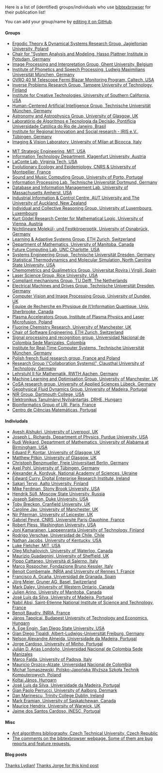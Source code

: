Here is a list of (identified) groups/individuals who use [[http://www.monperrus.net/martin/bibtexbrowser/|bibtexbrowser]] for their publication list!

You can add your group/name by [[https://github.com/monperrus/bibtexbrowser/edit/master/bibtexbrowser-users.wiki|editing it on GitHub]].

==== Groups ====
* [[http://www.etds.im.uj.edu.pl/publications.php|Ergodic Theory & Dynamical Systems Research Group, Jagiellonian University, Poland]]
* [[http://hpi.de/de/giese/personen/prof-dr-holger-giese.html|Chair for "System Analysis and Modeling, Hasso Plattner Institute in Potsdam, Germany]]
* [[http://ipi.ugent.be/ipi/drupal/|Image Processing and Interpretation Group, Ghent University, Belgium]]
* [[http://www.phonetik.uni-muenchen.de/forschung/publikationen/index.php?lang=en|Institute of Phonetics and Speech Processing, Ludwig Maximilians Universität München, Germany]]
* [[http://www.astro.caltech.edu/ovroblazars/index.php?page=papers|OVRO 40 M Telescope Fermi Blazar Monitoring Program, Caltech, USA]]
* [[http://math.tut.fi/inversegroup/publications.php|Inverse Problems Research Group, Tampere University of Technology, Finland]]
* [[http://ict.usc.edu/publications.php|Institute for Creative Technologies, University of Southern California, USA]]
* [[http://hcai.in.tum.de/publications|Human-Centered Artificial Intelligence Group, Technische Universität München, Germany]]
* [[http://www.astro.gla.ac.uk/?page_id=865|Astronomy and Astrophysics Group, University of Glasgow, UK]]
* [[http://www.inf.puc-rio.br/~atd-lab/publicacoes.php|Laboratório de Algoritmos e Tecnologia da Decisão, Pontifícia Universidade Católica do Rio de Janeiro, Brasil]]
* [[http://www.iris-egris.de/en/publications?bib=irislit.bib&all|Institute for Regional Innovation and Social research - IRIS e.V., Tübingen, Germany]]
* [[http://www.ivl.disco.unimib.it/Publications/|Imaging &amp; Vision Laboratory, University of Milan at Bicocca, Italy]]
<!-- * [[|Groupe d&#039;Acoustique de l&#039;, Université de Sherbrooke, Canada]] -->
* [[http://strategic.mit.edu/bydate.php|MIT Strategic Engineering, MIT, USA]]
* [[http://www-itec.uni-klu.ac.at/bib/|Information Technology Department, Klagenfurt University, Austria]]
* [[http://lacontelab.org/publications.php|LaConte Lab, Virginia Tech, USA]]
* [[http://www.evolepid.org/pubs.php|Evolutionary Ecology and Epidemiology, CNRS &amp; University of Montpellier, France]]
* [[http://smc.inescporto.pt/publications.php?all=1|Sound and Music Computing Group, University of Porto, Portugal]]
* [[http://www.dt.e-technik.uni-dortmund.de/publikationen/papers/|Information Processing Lab, Technische Universität Dortmund, Germany]]
* [[http://dbgroup.cs.umass.edu/index.php?page=publications|Database and Information Management Lab, University of Massachusetts Amherst, USA]]
* [[http://www.i2c2.aut.ac.nz/Research/Publications.php|Industrial Information & Control Centre, AUT University and The University of Auckland, New Zealand]]
* [[http://icr.uni.lu/publications.php|Individual and Collective Reasoning Group, University of Luxembourg, Luxembourg]]
* [[http://www.logic.univie.ac.at/bibliography/bibtexbrowser.php|Kurt Gödel Research Center for Mathematical Logic, University of Vienna, Austria]]
* [[http://www.imlau.physik.uni-osnabrueck.de/Publikationen/index.php| Nichtlineare Molekül- und Festkörperoptik, University of Osnabrück, Germany]]
* [[http://las.ethz.ch/publications.php?all&bib=laspub.bib|Learning & Adaptive Systems Group, ETH Zurich, Switzerland]]
* [[http://www.math.umanitoba.ca/research/publications.php|Department of Mathematics, University of Manitoba, Canada]]
* [[http://fcl.uncc.edu/index.php?option=com_wrapper&view=wrapper&Itemid=56|Future Computing Lab, UNC Charlotte, USA]] 
* [[http://tu-dresden.de/die_tu_dresden/fakultaeten/fakultaet_informatik/sysa/se/publications/|Systems Engineering Group, Technische Universität Dresden, Germany]]
* [[http://turbo.che.ncsu.edu/publications.html|Statistical Thermodynamics and Molecular Simulation, North Carolina State University, USA]]
* [[http://www.quimica.urv.es/quimio/ang/maincat.html|Chemometrics and Qualimetrics Group, Universitat Rovira i Virgili, Spain]]
* [[http://www.ece.rice.edu/~lasersci/publications.php|Laser Science Group, Rice University, USA]]
* [[http://compliantmechanisms.3me.tudelft.nl/mw/index.php/Compliant_mechanisms|Compliant mechanisms Group, TU Delft, The Netherlands]]
* [[http://eeiema.et.tu-dresden.de/ema/publikationen.php|Electrical Machines and Drives Group, Technische Universität Dresden, Germany]]
* [[http://www.computing.dundee.ac.uk/projects/vision/publications.php|Computer Vision and Image Processing Group, University of Dundee, UK]]
* [[http://epiq.physique.usherbrooke.ca/?section=publications|Équipe de Recherche en Physique de l\'Information Quantique, Univ. Sherbrooke, Canada]]
* [[http://www.ifpilm.waw.pl/PAG/?id=publications|Plasma Accelerators Group, Institute of Plasma Physics and Laser Microfusion, Poland]]
* [[http://fluorine.ch.man.ac.uk/research/pubs.php|Fluorine Chemistry Research, University of Manchester, UK]]
* [[http://se.ethz.ch/publications/index.php|Chair of Software Engineering, ETH Zurich, Switzerland]]
* [[http://www.manizales.unal.edu.co/gta/signal/bibtexbrowser.php?bib=PublicacionesGrupo.bib|Signal processing and recognition group, Universidad Nacional de Colombia Sede Manizales, Colombia]]
* [[http://home.rcs.ei.tum.de/publications/|Institute for Real-Time Computer Systems, Technische Universität München, Germany]]
* [[http://sphere.meil.pw.edu.pl/index.php?id=publications|Polish french fluid research group, France and Poland]]
* [[http://cscw.in.tu-clausthal.de/publications.php?academic=|Research Group \"Collaboration Systems\", Clausthal University of Technology, Germany]]
* [[http://www.math2.rwth-aachen.de/de/forschung/publ|Lehrstuhl II für Mathematik, RWTH Aachen, Germany]]
* [[http://intranet.cs.man.ac.uk/mlo/publications.php|Machine Learning and Optimisation Group, University of Manchester, UK]]
* [[http://www.cosa.fh-luebeck.de/de/publications.html|CoSA research group, University of Applied Sciences Lübeck, Germany]]
* [[http://wakes.uma.pt/bibwakes.php|Geophysical Fluid Dynamics Group, University of Madeira, Portugal]]
* [[http://www.dartmouth.edu/~nir/bibtexbrowser.php?bib=bibs/2009.bib&all|NIR Group, Dartmouth College, USA]]
* [[http://www.drhe.drk.hu/etn/modulok/okt_profil/bibtexbrowser.php| Elektronikus Tanulmányi Nyilvántartás, DRHE, Hungarn]]
* [[http://bioinfo.lri.fr/publi/bibtexbrowser.php|Bioinformatics Group of LRI, Paris, France]]
* [[http://ccm.uma.pt/index.php?lab=pura&m=publications|Centro de Ciências Matemáticas, Portugal]]

==== Indiviudals ====
* [[http://cgi.csc.liv.ac.uk/~ash/Publications/|Ayesh Alshukri, University of Liverpool, UK]] 
* [[http://www.physics.purdue.edu/~richa152/publications.php|Joseph L. Richards, Department of Physics, Purdue University, USA]]
* [[http://people.cas.uab.edu/~weikard/papers/mybibtexbrowser.php?bib=all.bib&author=Rudi+Weikard|Rudi Weikard, Department of Mathematics, University of Alabama at Birmingham, USA]]
* [[http://www.astro.gla.ac.uk/users/eduard/papers/bibtexbrowser.php?bib=eduard.bib&all|Eduard P. Kontar, University of Glasgow, UK]]
* [[http://www.astro.gla.ac.uk/~matthew/conferences.php|Matthew Pitkin, University of Glasgow, UK]]
* [[http://christoph-benzmueller.de/|Christoph Benzmueller, Freie Universitaet Berlin, Germany]]
* [[http://www.striatedspace.de/publikationen|Axel Pohl, University of Tübingen, Germany]]
* [[http://www.imp.kiev.ua/~kord/papers/|Alexander A. Kordyuk, National Academy of Sciences, Ukraine]]
* [[http://www.edwardcurry.org/publications/|Edward Curry, Digital Enterprise Research Institute, Ireland]]
* [[http://www.tml.tkk.fi/~tervos/publications.php|Sakari Tervo, Aalto University, Finland]]
* [[http://www.cs.stonybrook.edu/~mferdman/#publications| Mike Ferdman, Stony Brook University, USA]]
* [[http://suess.sdf-eu.org/website/lang/en/pubs.php|Hendrik Süß, Moscow State University, Russia]]
* [[http://josephsalmon.eu/index.php?page=papers&lang=en|Joseph Salmon, Duke University, USA]]
* [[http://public.cranfield.ac.uk/c5354/publications/|Toby Breckon, Cranfield University, UK]]
* [[http://www.cs.man.ac.uk/~jayc/publications.php| Caroline Jay, University of Manchester, UK]]
* [[http://www.cs.le.ac.uk/people/npiterman/publications/bibtexbrowser.php?frameset&bib=publications.bib|Nir Piterman, University of Leicester, UK]]
* [[http://www.ceremade.dauphine.fr/~peyre/publications/|Gabriel Peyré, CNRS, Université Paris-Dauphine, France]]
* [[http://research.engineering.wustl.edu/~pless/pubs/publications.php|Robert Pless, Washington University, USA]]
* [[http://personal.lut.fi/users/joni.kamarainen/publications_type.html|Joni Kamarainen, Lappeenranta University of Technology, Finland]]
* [[http://vision.die.uchile.cl/~rverscha/pub.php|Rodrigo Verschae, Universidad de Chile, Chile]]
* [[http://cs.uky.edu/~jacobs/publications.html|Nathan Jacobs, University of Kentucky, USA]]
* [[http://people.csail.mit.edu/lukesf/publications/|Luke Fletcher, MIT, USA]]
* [[http://ece.uwaterloo.ca/~olegm/publications.php|Oleg Michailovich, University of Waterloo, Canada]]
* [[http://mguadagnini.staff.shef.ac.uk/publications/|Maurizio Guadagnini, University of Sheffield, UK]]
* [[http://www.dia.unisa.it/professori/cattaneo/bibtexbrowser.php?bib=personal.bibp|Pippo Cattaneo, Università di Salerno, Italy]]
* [[http://dkm.fbk.eu/rospocher/pubs.php|Marco Rospocher, Fondazione Bruno Kessler, Italy]]
* [[http://www.combemale.fr/?p=publication|Benoit Combemale, INRIA and University of Rennes 1, France]]
* [[http://www.ugr.es/~focana/bibtexbrowser.php?bib=curepaco.bib|Francisco A. Ocaña, Universidad de Granada, Spain]]
* [[http://vint.de/pub.php|Jörg Meier, Gruner AG, Basel, Switzerland]]
* [[http://markdaley.org/pubs/bibtexbrowser.php?bib=daleybib.bib&all|Mark Daley, University of Western Ontario, Canada]]
* [[http://www.math.umanitoba.ca/~jarino/cgi-bin/bibtexbrowser.php?bib=biblio_JA.bib|Julien Arino, University of Manitoba, Canada]]
* [[http://dme.uma.pt/people/faculty/jose.luis.silva/page5/page5.html|José Luís da Silva, University of Madeira, Portugal]]
* [[http://absi.nabil.free.fr/|Nabil Absi, Saint-Etienne National Institute of Science and Technology, France]]
* [[http://www.irisa.fr/triskell/perso_pro/bbaudry/publications.php|Benoit Baudry, INRIA, France]]
* [[http://opti.tmit.bme.hu/~tapolcai/publist.php|János Tapolcai, Budapest University of Technology and Economics, Hungarn]]
* [[http://attila.sdsu.edu/~engin/publications.php|A. Ege Engin, San Diego State University, USA]]
* [[http://srl.informatik.uni-freiburg.de/~tipaldi/Publications.html|Gian Diego Tipaldi, Albert-Ludwigs-Universität Freiburg, Germany]]
* [[http://landau.uma.pt/nelson/Research/Pub/bibtexbrowser.php?frameset&bib=nelson.bib| Nelson Alexandre Almeida, Universidade da Madeira, Portugal]]
* [[http://jorgecardoso.eu/publications.php|Jorge Cardoso, University of Minho, Portugal]] 
* [[http://jdariasl.zobyhost.com/publications.php|Julián D. Arias Londoño, Universidad Nacional de Colombia Sede Manizales]]
* [[http://www.f-systems.it/#pubbl|Marco Falda, University of Padova, Italy]]
* [[http://www.docentes.unal.edu.co/morozcoa/docs/publications.php|Mauricio Orozco-Alzate, Universidad Nacional de Colombia]]
* [[http://tomaszew.pjwstk.edu.pl/tomaszew/tomaszew.php|Micha&#322; Tomaszewski, Polsko-Japo&#324;ska Wy&#380;sza Szko&#322;a Technik Komputerowych, Poland]]
* [[http://wigner.elte.hu/~koltai/pub/|Koltai János, Hungarn]]
* [[http://dme.uma.pt/luis/page5/bibtexbrowser.php?bib=jluisbib.bib|José Luís da Silva, Universidade da Madeira, Portugal]]
* [[http://kom.aau.dk/~gpp/publications.php?l=EN|Gian Paolo Perrucci, University of Aalborg, Denmark]]
* [[https://www.cs.tcd.ie/~marined/publications.php|Dan Marinescu, Trinity College Dublin, Ireland]]
* [[http://www.cs.usask.ca/home/eramian/bib/Refereed_Journal_Articles.php|Mark Eramian, University of Saskatchewan, Canada]]
* [[http://grapple.dcs.warwick.ac.uk/bibtexbrowser/maurice.php|Maurice Hendrix, University of Warwick, UK]]
* [[http://telecom.inescporto.pt/~jsc/bibtexbrowser.php|Jaime dos Santos Cardoso, INESC, Portugal]]

==== Misc ====
* [[http://kovarik.felk.cvut.cz/ant-algorithms/bibtexbrowser-original.php|Ant algorithms bibliography, Czech Technical University, Czech Republic]]
* [[http://www.monperrus.net/martin/bibtexbrowser/comments|The comments on the bibtexbrowser webpage. Some of them are bug reports and feature requests.]]

==== Blog posts ==== 
[[http://murmurlydian.blogspot.com/2009/03/bib-browser.html|Thanks Lydian!]]
[[http://jorgecardoso.eu/blog/index.php?/archives/154-Bibtexbrowser.html|Thanks Jorge for this kind post]]